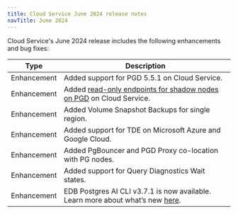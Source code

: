 ```yaml
---
title: Cloud Service June 2024 release notes
navTitle: June 2024
---
```


Cloud Service's June 2024 release includes the following enhancements and bug fixes:

| Type        | Description                                                                                                                                                                                |
| ----------- | ------------------------------------------------------------------------------------------------------------------------------------------------------------------------------------------ |
| Enhancement | Added support for PGD 5.5.1 on Cloud Service.                                                                                                                                              |
| Enhancement | Added [read-only endpoints for shadow nodes on PGD](/edb-postgres-ai/cloud-service/references/supported_cluster_types/distributed_highavailability/#read-only-workloads) on Cloud Service. |
| Enhancement | Added Volume Snapshot Backups for single region.                                                                                                                                           |
| Enhancement | Added support for TDE on Microsoft Azure and Google Cloud.                                                                                                                                 |
| Enhancement | Added PgBouncer and PGD Proxy co-location with PG nodes.                                                                                                                                   |
| Enhancement | Added support for Query Diagnostics Wait states.                                                                                                                                           |
| Enhancement | EDB Postgres AI CLI v3.7.1 is now available. Learn more about what’s new [here](https://cli.biganimal.com/versions/v3.7.1).                                                                |
